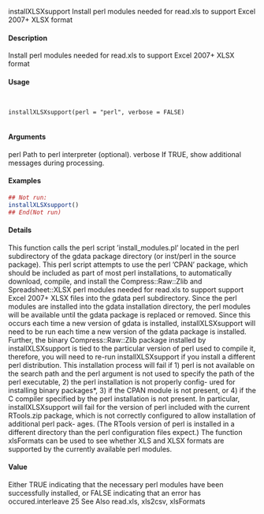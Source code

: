 
installXLSXsupport
Install perl modules needed for read.xls to support Excel 2007+ XLSX format

#### Description

Install perl modules needed for read.xls to support Excel 2007+ XLSX format

#### Usage
<pre><code>

installXLSXsupport(perl = "perl", verbose = FALSE)

</code></pre>
#### Arguments

perl Path to perl interpreter (optional).
verbose If TRUE, show additional messages during processing.


#### Examples
```r

## Not run:
installXLSXsupport()
## End(Not run)
```


#### Details

This function calls the perl script ’install_modules.pl’ located in the perl subdirectory of the gdata package directory (or inst/perl in the source package). This perl script attempts to use the perl
’CPAN’ package, which should be included as part of most perl installations, to automatically download, compile, and install the Compress::Raw::Zlib and Spreadsheet::XLSX perl modules needed
for read.xls to support support Excel 2007+ XLSX files into the gdata perl subdirectory.
Since the perl modules are installed into the gdata installation directory, the perl modules will be available until the gdata package is replaced or removed. Since this occurs each time a new version
of gdata is installed, installXLSXsupport will need to be run each time a new version of the gdata package is installed.
Further, the binary Compress::Raw::Zlib package installed by installXLSXsupport is tied to the particular version of perl used to compile it, therefore, you will need to re-run installXLSXsupport
if you install a different perl distribution.
This installation process will fail if 1) perl is not available on the search path and the perl argument is not used to specify the path of the perl executable, 2) the perl installation is not properly config-
ured for installing binary packages*, 3) if the CPAN module is not present, or 4) if the C compiler specified by the perl installation is not present.
In particular, installXLSXsupport will fail for the version of perl included with the current RTools.zip package, which is not correctly configured to allow installation of additional perl pack-
ages. (The RTools version of perl is installed in a different directory than the perl configuration files expect.)
The function xlsFormats can be used to see whether XLS and XLSX formats are supported by the currently available perl modules.

#### Value

Either TRUE indicating that the necessary perl modules have been successfully installed, or FALSE
indicating that an error has occured.interleave
25
See Also
read.xls, xls2csv, xlsFormats
